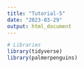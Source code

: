 ```yaml
---
title: "Tutorial-5"
date: "2023-03-29"
output: html_document
---
```


```r
# Libraries
library(tidyverse)
library(palmerpenguins)

```

